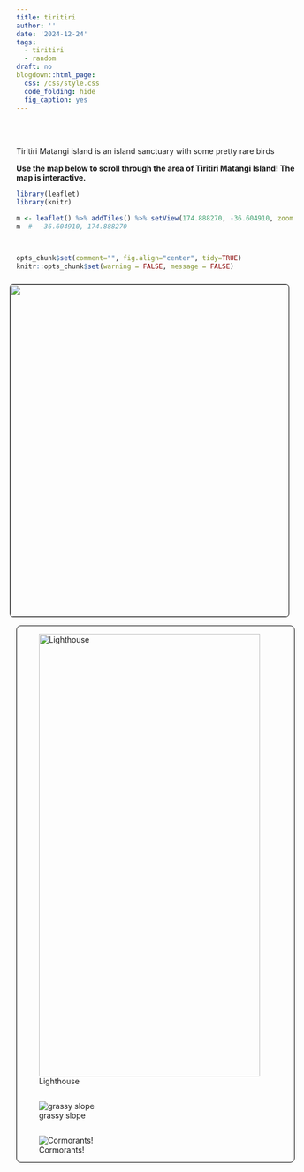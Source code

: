 ```yaml
---
title: tiritiri
author: ''
date: '2024-12-24'
tags:
  - tiritiri
  - random
draft: no
blogdown::html_page:
  css: /css/style.css
  code_folding: hide
  fig_caption: yes
---
```


<link rel="stylesheet" href="styles.css" />
<br></br>

<p>
Tiritiri Matangi island is an island sanctuary with some pretty rare birds
</p>


<p><b>
Use the map below to scroll through the area of Tiritiri Matangi Island!
The map is interactive.
</p></b>

<style>

.tiripics{

border-radius: 8px;
border: 1.0px solid black;
display: flex;
flex-direction: column;
justify-content: space-between;

}

</style>



```r
library(leaflet)
library(knitr)

m <- leaflet() %>% addTiles() %>% setView(174.888270, -36.604910, zoom = 15)
m  #  -36.604910, 174.888270



opts_chunk$set(comment="", fig.align="center", tidy=TRUE)
knitr::opts_chunk$set(warning = FALSE, message = FALSE)
```




<center>
<img style="float: right; margin: 10px 10px 15px 15px;border-radius: 6px;border: 1.0px solid black;" src="images/IMG_20171228_150910.jpg" width="900" height="600"/>
</center>

<div class="tiripics">

![Lighthouse](images/IMG_20171228_143244_1.jpg){width=400px height=800px}

![grassy slope](images/IMG_20171228_132400_1.jpg)

![Cormorants!](images/IMG_20171228_124950_1.jpg)




</div>

